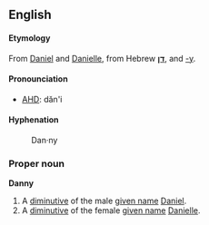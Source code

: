 ==English==
====Etymology====
From [[Daniel]] and [[Danielle]], from Hebrew '''[[דן]]''', and [[-y]].

====Pronounciation====
*[[AHD]]: dăn'i

====Hyphenation====
:Dan·ny

===Proper noun===
'''Danny'''

#A [[diminutive]] of the male [[given name]] [[Daniel]].
#A [[diminutive]] of the female [[given name]] [[Danielle]].
<!-- encyclopedic info: #:''Ranked #286 in the U.S. as a male given name during 2003 (1082 males)''
#::''From the [http://www.ssa.gov Social Security Administration], "Popular Baby Names"-->
